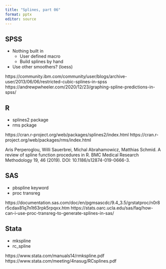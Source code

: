 ```yaml
---
title: "Splines, part 06"
format: pptx
editor: source
---
```


## SPSS

-   Nothing built in
    -   User defined macro
    -   Build splines by hand
-   Use other smoothers? (loess)

::: notes

https://community.ibm.com/community/user/blogs/archive-user/2013/06/06/restricted-cubic-splines-in-spss
https://andrewpwheeler.com/2020/12/23/graphing-spline-predictions-in-spss/

:::

## R

-   splines2 package
-   rms pckage

::: notes

https://cran.r-project.org/web/packages/splines2/index.html
https://cran.r-project.org/web/packages/rms/index.html

Aris Perperoglou, Willi Sauerbrei, Michal Abrahamowicz, Matthias Schmid. A review of spline function procedures in R. BMC Medical Research Methodology 19, 46 (2019). DOI: 10.1186/s12874-019-0666-3.

:::
    
## SAS

-   pbspline keyword
-   proc transreg

::: notes

https://documentation.sas.com/doc/en/pgmsascdc/9.4_3.5/grstatproc/n0r8r5cdax81q7n1t63rpk5rpqxx.htm
https://stats.oarc.ucla.edu/sas/faq/how-can-i-use-proc-transreg-to-generate-splines-in-sas/

:::

## Stata

-   mkspline
-   rc_spline

::: notes

https://www.stata.com/manuals14/rmkspline.pdf
https://www.stata.com/meeting/4nasug/RCsplines.pdf

:::

